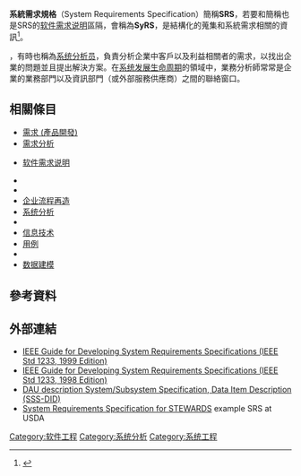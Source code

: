 '''系統需求規格'''（System Requirements Specification）簡稱'''SRS'''，若要和簡稱也是SRS的[[软件需求说明|软件需求说明]]區隔，會稱為'''SyRS'''，是結構化的蒐集和系統需求相關的資訊<ref>{{cite web
| url = http://www.projectmanagement.com/deliverables/238236/System-Requirements-Specification
| title = ProjectManagement.com - System Requirements Specification
| accessdate = 1 Apr 2016
| archive-date = 2016-09-30
| archive-url = https://web.archive.org/web/20160930013630/http://www.projectmanagement.com/deliverables/238236/System-Requirements-Specification
| dead-url = no
}}</ref>。

{{le|業務分析師|business analyst}}，有時也稱為[[系统分析员|系统分析员]]，負責分析企業中客戶以及利益相關者的需求，以找出企業的問題並且提出解決方案。在[[系统发展生命周期|系统发展生命周期]]的領域中，業務分析師常常是企業的業務部門以及資訊部門（或外部服務供應商）之間的聯絡窗口。
==相關條目==
*[[需求_(產品開發)|需求 (產品開發)]]
*[[需求分析|需求分析]]
<!--*[[Hardware_requirements_specification|Hardware requirements specification]]-->
*[[软件需求说明|软件需求说明]]
<!--*[[Business_requirements_engineering|Business requirements engineering]]-->
*{{le|操作概念|Concept of operations}}
*{{le|業務需求|Business requirements}}
*[[企业流程再造|企业流程再造]]
*[[系统分析|系统分析]]
*{{le|業務分析|Business analysis}}
*[[信息技术|信息技术]]
*[[用例|用例]]
*{{le|流程建模|Process modeling}}
*[[数据建模|数据建模]]
<!--*[[College_management|College management]]-->

==參考資料==
{{Reflist}}

==外部連結==
* [http://ieeexplore.ieee.org/stamp/stamp.jsp?tp=&arnumber=741940&userType=inst IEEE Guide for Developing System Requirements Specifications (IEEE Std 1233, 1999 Edition)]
* [https://web.archive.org/web/20120404104406/http://ranger.uta.edu/~odell/Senior_Design_Common_Materials/IEEE%20Std%201233-1998.pdf IEEE Guide for Developing System Requirements Specifications (IEEE Std 1233, 1998 Edition)]
* [https://acc.dau.mil/CommunityBrowser.aspx?id=59130&lang=en-US DAU description System/Subsystem Specification, Data Item Description (SSS-DID)] {{Wayback|url=https://acc.dau.mil/CommunityBrowser.aspx?id=59130&lang=en-US |date=20160419211615 }}
* [https://www.nrcs.usda.gov/Internet/FSE_DOCUMENTS/nrcs143_013173.pdf System Requirements Specification for STEWARDS] {{Wayback|url=https://www.nrcs.usda.gov/Internet/FSE_DOCUMENTS/nrcs143_013173.pdf |date=20210326225731 }} example SRS at USDA

[[Category:软件工程|Category:软件工程]]
[[Category:系统分析|Category:系统分析]]
[[Category:系统工程|Category:系统工程]]